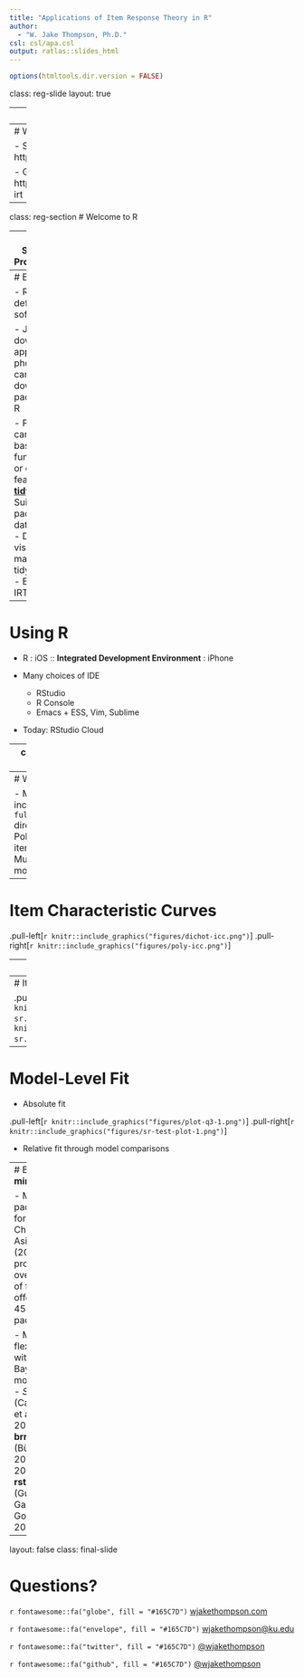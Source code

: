 ```yaml
---
title: "Applications of Item Response Theory in R"
author:
  - "W. Jake Thompson, Ph.D."
csl: csl/apa.csl
output: ratlas::slides_html
---
```


```r
options(htmltools.dir.version = FALSE)
```

class: reg-slide
layout: true

---
class: reg-section
# Materials

---
# Where can I get the stuff?

- Slides: https://epsy922.wjakethompson.com

- Github: https://github.com/wjakethompson/r-irt

---
class: reg-section
# Welcome to R

---
# R Statistical Programming

- Programming language for data analysis
  - Like SAS, Mplus, SPSS, but better
  
- End to end data analysis &mdash; no dependence on other programs

- Professional graphics

- Free and open source!

---
# Extending R

- R is like the default phone software

- Just like we download apps for our phones, we can download packages for R

- Packages can replace base functionality, or offer new features
  - [**tidyverse**](https://tidyverse.org)
      - Suite of packages for data science
      - Data visualization, manipulation, tidying
  - [**mirt**](https://cran.r-project.org/web/packages/mirt/index.html)
      - Estimate IRT models

---
# Using R

- R : iOS :: **Integrated Development Environment** : iPhone

- Many choices of IDE
  - RStudio
  - R Console
  - Emacs + ESS, Vim, Sublime

- Today: RStudio Cloud

---
class: center, middle

.huge[[**bit.ly/epsy922-r-irt**](http://bit.ly/epsy922-r-irt)]

---
# What's Next?

- More analyses included in the `full-example` directory
  - Polytomous items
  - Multidimensional model

---
# Item Characteristic Curves

.pull-left[`r knitr::include_graphics("figures/dichot-icc.png")`]
.pull-right[`r knitr::include_graphics("figures/poly-icc.png")`]

---
#  Test Characteristics

.pull-left[`r knitr::include_graphics("figures/test-dist-1.png")`]
.pull-right[`r knitr::include_graphics("figures/test-info-1.png")`]

---
# Item-Level Fit

.pull-left[`r knitr::include_graphics("figures/dichot-sr.png")`]
.pull-right[`r knitr::include_graphics("figures/poly-sr.png")`]

---
# Model-Level Fit

- Absolute fit

.pull-left[`r knitr::include_graphics("figures/plot-q3-1.png")`]
.pull-right[`r knitr::include_graphics("figures/sr-test-plot-1.png")`]

- Relative fit through model comparisons

---
# Beyond **mirt**

- Many R packages for IRT
  - Choi & Asilkalkan (2019) provide an overview of features offered in 45 (!!!) packages
  
- More flexibility with Bayesian modeling
  - *Stan* (Carpenter et al., 2017)
  - **brms** (Bürkner, 2019, 2020)
  - **rstan** (Guo, Gabry, & Goodrich, 2020)

---
layout: false 
class: final-slide

# Questions?

`r fontawesome::fa("globe", fill = "#165C7D")` [wjakethompson.com](https://wjakethompson.com)

`r fontawesome::fa("envelope", fill = "#165C7D")` [wjakethompson@ku.edu](mailto:wjakethompson@ku.edu)

`r fontawesome::fa("twitter", fill = "#165C7D")` [@wjakethompson](https://twitter.com/wjakethompson)

`r fontawesome::fa("github", fill = "#165C7D")` [@wjakethompson](https://github.com/wjakethompson)
